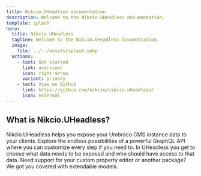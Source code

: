```yaml
---
title: Nikcio.UHeadless documentation
description: Welcome to the Nikcio.UHeadless documentation.
template: splash
hero:
  title: Nikcio.UHeadless
  tagline: Welcome to the Nikcio.UHeadless documentation.
  image:
    file: ../../assets/splash.webp
  actions:
    - text: Get started
      link: overview/
      icon: right-arrow
      variant: primary
    - text: View on Github
      link: https://github.com/nikcio/nikcio.uheadless/
      icon: external
---
```



## What is Nikcio.UHeadless?

<CardGrid stagger>
  <Card title="Headless Umbraco CMS" icon="laptop">
    Nikcio.UHeadless helps you expose your Umbraco CMS instance data to your clients.
  </Card>
  <Card title="GraphQL for days!" icon="rocket">
    Explore the endless possibilities of a powerful GraphQL API where you can customize every step if you need to.
  </Card>
  <Card title="Do you like security?" icon="puzzle">
    In UHeadless you get to choose what data needs to be exposed and who should have access to that data.
  </Card>
  <Card title="All editors welcome" icon="setting">
    Need support for your custom property editor or another package? We got you covered with extendable models.
  </Card>
</CardGrid>
